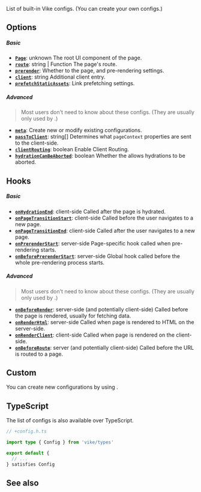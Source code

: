 
List of built-in Vike configs. (You can <Link href="#custom">create your own configs</Link>.)


## Options

##### Basic

- [**`Page`**](/Page): <TextType>unknown</TextType> The root UI component of the page.
- [**`route`**](/routing): <TextType>string | Function</TextType> The page's route.
- [**`prerender`**](/prerender-config): Whether to <Link text="pre-render" href="/preredering" /> the page, and pre-rendering settings.
- [**`client`**](/client): <TextType>string</TextType> Additional client entry.
- [**`prefetchStaticAssets`**](/clientRouting#link-prefetching): Link prefetching settings.

##### Advanced

> Most users don't need to know about these configs. (They are usually only used by <Link href="/vike-packages" noBreadcrumb />.)

- [**`meta`**](/meta): Create new or modify existing configurations.
- [**`passToClient`**](/passToClient): <TextType>string[]</TextType> Determines what `pageContext` properties are sent to the client-side.
- [**`clientRouting`**](/clientRouting): <TextType>boolean</TextType> Enable Client Routing.
- [**`hydrationCanBeAborted`**](/clientRouting#usage-options): <TextType>boolean</TextType>  Whether the <Link text="UI framework" href="/ui-framework" /> allows hydrations to be aborted.

## Hooks

##### Basic

- [**`onHydrationEnd`**](/clientRouting#usage-options): <TextEnv>client-side</TextEnv> Called after the page is hydrated.
- [**`onPageTransitionStart`**](/clientRouting#usage-options): <TextEnv>client-side</TextEnv> Called before the user navigates to a new page.
- [**`onPageTransitionEnd`**](/clientRouting#usage-options): <TextEnv>client-side</TextEnv> Called after the user navigates to a new page.
- [**`onPrerenderStart`**](/onPrerenderStart): <TextEnv>server-side</TextEnv> Page-specific hook called when pre-rendering starts.
- [**`onBeforePrerenderStart`**](/onBeforePrerenderStart): <TextEnv>server-side</TextEnv> Global hook called before the whole pre-rendering process starts.

##### Advanced

> Most users don't need to know about these configs. (They are usually only used by <Link href="/vike-packages" noBreadcrumb />.)

- [**`onBeforeRender`**](/onBeforeRender): <TextEnv>server-side (and potentially client-side)</TextEnv> Called before the page is rendered, usually for fetching data.
- [**`onRenderHtml`**](/onRenderHtml): <TextEnv>server-side</TextEnv> Called when page is rendered to HTML on the server-side.
- [**`onRenderClient`**](/onRenderClient): <TextEnv>client-side</TextEnv> Called when page is rendered on the client-side.
- [**`onBeforeRoute`**](/onBeforeRoute): <TextEnv>server (and potentially client-side)</TextEnv> Called before the URL is routed to a page.


## Custom

You can create new configurations by using <Link text="meta" href="/meta" />.


## TypeScript

The list of configs is also available over TypeScript.

```ts
// +config.h.ts

import type { Config } from 'vike/types'

export default {
  // ...
} satisfies Config
```


## See also

<Link href="/config" />
